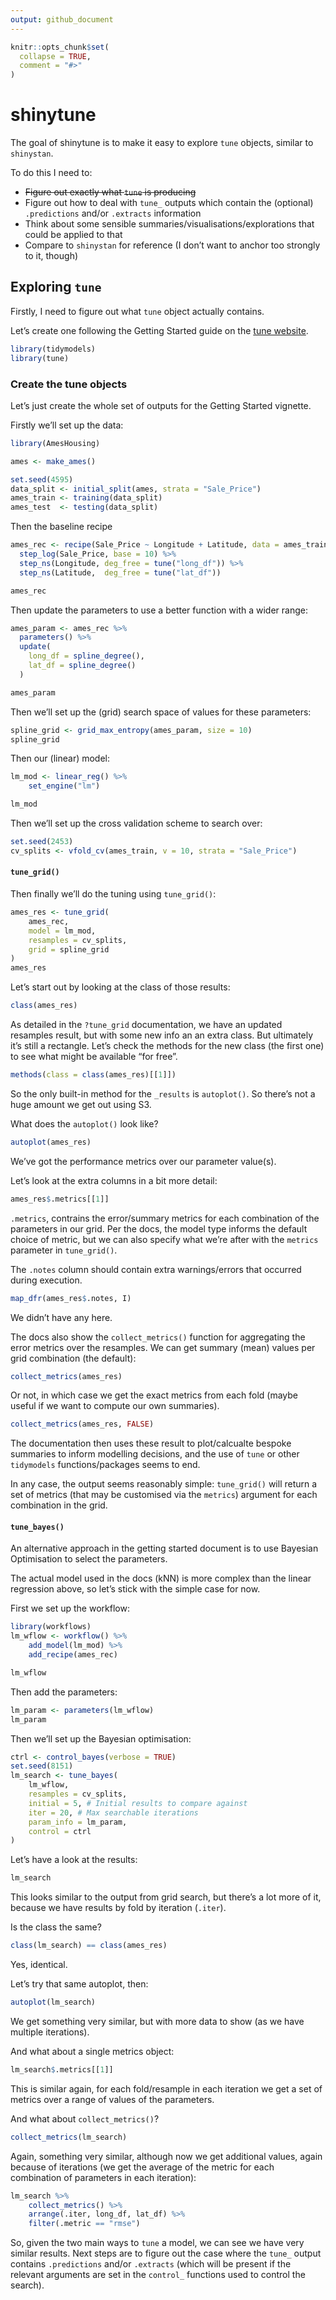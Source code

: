 ```yaml
---
output: github_document
---
```


<!-- README.md is generated from README.Rmd. Please edit that file -->

```r
knitr::opts_chunk$set(
  collapse = TRUE,
  comment = "#>"
)
```

# shinytune

<!-- badges: start -->
<!-- badges: end -->

The goal of shinytune is to make it easy to explore `tune` objects, similar to
`shinystan`.

To do this I need to:

* ~~Figure out exactly what `tune` is producing~~
* Figure out how to deal with `tune_` outputs which contain the (optional)
`.predictions` and/or `.extracts` information
* Think about some sensible summaries/visualisations/explorations that could
be applied to that
* Compare to `shinystan` for reference (I don't want to anchor
too strongly to it, though)

## Exploring `tune`

Firstly, I need to figure out what  `tune` object actually contains.

Let's create one following the Getting Started guide on
the [tune
website](https://tidymodels.github.io/tune/articles/getting_started.html).

```r
library(tidymodels)
library(tune)
```

### Create the tune objects

Let's just create the whole set of outputs for the Getting Started vignette.

Firstly we'll set up the data:

```r
library(AmesHousing)

ames <- make_ames()

set.seed(4595)
data_split <- initial_split(ames, strata = "Sale_Price")
ames_train <- training(data_split)
ames_test  <- testing(data_split)
```

Then the baseline recipe

```r
ames_rec <- recipe(Sale_Price ~ Longitude + Latitude, data = ames_train) %>% 
  step_log(Sale_Price, base = 10) %>% 
  step_ns(Longitude, deg_free = tune("long_df")) %>% 
  step_ns(Latitude,  deg_free = tune("lat_df"))

ames_rec
```

Then update the parameters to use a better function with a wider range: 

```r
ames_param <- ames_rec %>% 
  parameters() %>% 
  update(
    long_df = spline_degree(), 
    lat_df = spline_degree()
  )

ames_param
```

Then we'll set up the (grid) search space of values for these parameters:

```r
spline_grid <- grid_max_entropy(ames_param, size = 10)
spline_grid
```

Then our (linear) model:

```r
lm_mod <- linear_reg() %>% 
    set_engine("lm")

lm_mod
```

Then we'll set up the cross validation scheme to search over:

```r
set.seed(2453)
cv_splits <- vfold_cv(ames_train, v = 10, strata = "Sale_Price")
```

#### `tune_grid()`

Then finally we'll do the tuning using `tune_grid()`:

```r
ames_res <- tune_grid(
    ames_rec,
    model = lm_mod,
    resamples = cv_splits,
    grid = spline_grid
)
ames_res
```

Let's start out by looking at the class of those results:

```r
class(ames_res)
```

As detailed in the `?tune_grid` documentation, we have an updated resamples
result, but with some new info an an extra class. But ultimately it's still a
rectangle. Let's check the methods for the new class (the first one) to see what
might be available "for free".

```r
methods(class = class(ames_res)[[1]])
```

So the only built-in method for the `_results` is `autoplot()`. So there's not a
huge amount we get out using S3.

What does the `autoplot()` look like?

```r
autoplot(ames_res)
```

We've got the performance metrics over our parameter value(s).

Let's look at the extra columns in a bit more detail:

```r
ames_res$.metrics[[1]]
```

`.metrics`, contrains the error/summary metrics for each combination of the
parameters in our grid. Per the docs, the model type informs the default choice
of metric, but we can also specify what we're after with the `metrics` parameter
in `tune_grid()`.

The `.notes` column should contain extra warnings/errors that occurred during
execution.

```r
map_dfr(ames_res$.notes, I)
```

We didn't have any here.

The docs also show the `collect_metrics()` function for aggregating the error
metrics over the resamples. We can get summary (mean) values per grid
combination (the default):

```r
collect_metrics(ames_res)
```

Or not, in which case we get the exact metrics from each fold (maybe useful if
we want to compute our own summaries).

```r
collect_metrics(ames_res, FALSE)
```

The documentation then uses these result to plot/calcualte bespoke summaries to
inform modelling decisions, and the use of `tune` or other `tidymodels`
functions/packages seems to end.

In any case, the output seems reasonably simple: `tune_grid()` will return a set
of metrics (that may be customised via the `metrics`) argument for each
combination in the grid.

#### `tune_bayes()`

An alternative approach in the getting started document is to use Bayesian
Optimisation to select the parameters.

The actual model used in the docs (kNN) is more complex than the linear
regression above, so let's stick with the simple case for now.

First we set up the workflow:

```r
library(workflows)
lm_wflow <- workflow() %>% 
    add_model(lm_mod) %>% 
    add_recipe(ames_rec)

lm_wflow
```

Then add the parameters:

```r
lm_param <- parameters(lm_wflow)
lm_param
```

Then we'll set up the Bayesian optimisation:

```r
ctrl <- control_bayes(verbose = TRUE)
set.seed(8151)
lm_search <- tune_bayes(
    lm_wflow, 
    resamples = cv_splits, 
    initial = 5, # Initial results to compare against
    iter = 20, # Max searchable iterations
    param_info = lm_param, 
    control = ctrl
)
```

Let's have a look at the results:

```r
lm_search
```

This looks similar to the output from grid search, but there's a lot more of it,
because we have results by fold by iteration (`.iter`).

Is the class the same?

```r
class(lm_search) == class(ames_res)
```

Yes, identical.

Let's try that same autoplot, then:

```r
autoplot(lm_search)
```

We get something very similar, but with more data to show (as we have multiple
iterations).

And what about a single metrics object:

```r
lm_search$.metrics[[1]]
```

This is similar again, for each fold/resample in each iteration we get a set of
metrics over a range of values of the parameters.

And what about `collect_metrics()`?

```r
collect_metrics(lm_search)
```

Again, something very similar, although now we get additional values, again
because of iterations (we get the average of the metric for each combination of
parameters in each iteration):

```r
lm_search %>% 
    collect_metrics() %>% 
    arrange(.iter, long_df, lat_df) %>% 
    filter(.metric == "rmse")
```

So, given the two main ways to `tune` a model, we can see we have very similar
results. Next steps are to figure out the case where the `tune_` output contains
`.predictions` and/or `.extracts` (which will be present if the relevant
arguments are set in the `control_` functions used to control the search).
